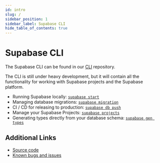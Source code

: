 ```yaml
---
id: intro
slug: /
sidebar_position: 1
sidebar_label: Supabase CLI
hide_table_of_contents: true
---
```


# Supabase CLI

The Supabase CLI can be found in our [CLI](https://github.com/supabase/cli) repository.

The CLI is still under heavy development, but it will contain all the functionality for working with Supabase projects and the Supabase platform.

- Running Supabase locally: [`supabase start`](usage#supabase-start)
- Managing database migrations: [`supabase migration`](usage#supabase-migration)
- CI / CD for releasing to production: [`supabase db push`](usage#supabase-db-push)
- Manage your Supabase Projects: [`supabase projects`](usage#supabase-projects)
- Generating types directly from your database schema: [`supabase gen types`](usage#supabase-gen)

## Additional Links

- [Source code](https://github.com/supabase/cli)
- [Known bugs and issues](https://github.com/supabase/cli/issues)

